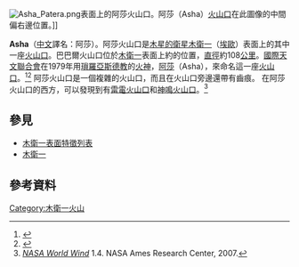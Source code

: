 [[Image:Asha_Patera.png|thumb]]表面上的阿莎火山口。阿莎（Asha）[[火山口|火山口]]在此圖像的中間偏右邊位置。]]

'''Asha'''（[[中文|中文]]譯名：阿莎）。阿莎火山口是[[木星的衛星|木星的衛星]][[木衛一|木衛一]]（[[伊俄|埃歐]]）表面上的其中一座[[火山口|火山口]]。巴巴爾火山口位於[[木衛一|木衛一]]表面上約{{coord|8.84|S|225.69|W|globe:io|name=Asha Patera}}的位置，[[直徑|直徑]]約108[[公里|公里]]。[[國際天文聯合會|國際天文聯合會]]在1979年用[[瑣羅亞斯德教|瑣羅亞斯德教]]的[[火神|火神]]，[[阿莎|阿莎]]（Asha），來命名這一座[[火山口|火山口]]。<ref>{{cite web
 |title       = IO NOMENCLATURE
 |work        = lnfm1.sai.msu.su
 |url         = http://lnfm1.sai.msu.su/neb/rw/natsat/jup_sat/io/patera.htm
 |accessdate  = October 19, 2007
 |archiveurl  = https://web.archive.org/web/20071101053931/http://lnfm1.sai.msu.su/neb/rw/natsat/jup_sat/io/patera.htm
 |archivedate = 2007-11-01
 |deadurl     = yes
}}</ref><ref>{{cite web
 |title       = USGS Astro: Planetary Nomenclature: Feature Data Search Results
 |work        = USGS Gazetteer of Planetary Nomenclature Feature Information
 |url         = http://planetarynames.wr.usgs.gov/jsp/FeatureNameDetail.jsp?feature=60590
 |accessdate  = October 18, 2007
 |archiveurl  = https://web.archive.org/web/20071031220640/http://planetarynames.wr.usgs.gov/jsp/FeatureNameDetail.jsp?feature=60590
 |archivedate =2007-10-31|deadurl     = no
}}</ref> 阿莎火山口是一個複雜的火山口，而且在火山口旁邊還帶有齒痕。
在阿莎火山口的西方，可以發現到有[[雷電火山口|雷電火山口]]和[[神鳴火山口|神鳴火山口]]。<ref>''[[NASA_World_Wind|NASA World Wind]]'' 1.4. NASA Ames Research Center, 2007.</ref>

==參見==
* [[木衛一表面特徵列表|木衛一表面特徵列表]]
* [[木衛一|木衛一]]

==參考資料==
<div class="references-small">
<references />
</div>

{{埃歐}}

[[Category:木衛一火山|Category:木衛一火山]]